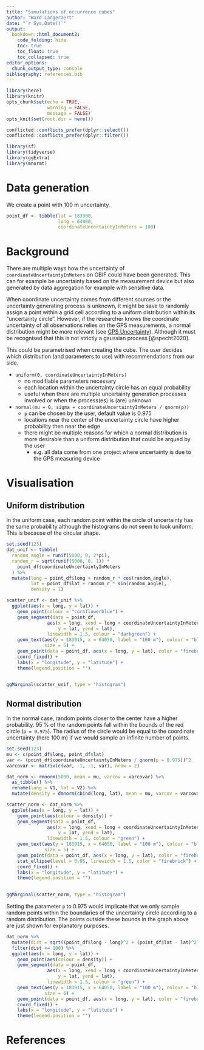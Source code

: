 ```yaml
---
title: "Simulations of occurrence cubes"
author: "Ward Langeraert"
date: "`r Sys.Date()`"
output:
  bookdown::html_document2:
    code_folding: hide
    toc: true
    toc_float: true
    toc_collapsed: true
editor_options: 
  chunk_output_type: console
bibliography: references.bib
---
```


```r
library(here)
library(knitr)
opts_chunk$set(echo = TRUE,
               warning = FALSE,
               message = FALSE)
opts_knit$set(root.dir = here())

conflicted::conflicts_prefer(dplyr::select())
conflicted::conflicts_prefer(dplyr::filter())

library(sf)
library(tidyverse)
library(ggExtra)
library(mnormt)
```

# Data generation

We create a point with 100 m uncertainty.

```r
point_df <- tibble(lat = 183900,
                   long = 64000,
                   coordinateUncertaintyInMeters = 100)
```

# Background

There are multiple ways how the uncertainty of `coordinateUncertaintyInMeters` on GBIF could have been generated. This can for example be uncertainty based on the measurement device but also generated by data aggregation for example with sensitive data.

When coordinate uncertainty comes from different sources or the uncertainty generating process is unknown, it might be save to randomly assign a point within a grid cell according to a uniform distribution within its "uncertainty circle". However, if the researcher knows the coordinate uncertainty of all observations relies on the GPS measurements, a normal distribution might be more relevant (see [GPS Uncertainty](https://harbor.academic.wlu.edu/current-courses/geology-100/daily-schedule/campus-mapping-lab/gps-uncertainty/)). Although it must be recognised that this is not strictly a gaussian process [@specht2020].

This could be parametrised when creating the cube. The user decides which distribution (and parameters to use) with recommendations from our side.

-  `uniform(0, coordinateUncertaintyInMeters)`
   -  no modifiable parameters necessary
   -  each location within the uncertainty circle has an equal probability
   -  useful when there are multiple uncertainty generation processes involved or when the process(es) is (are) unknown 
-  `normal(mu = 0, sigma = coordinateUncertaintyInMeters / qnorm(p))`
   -  `p` can be chosen by the user, default value is 0.975
   -  locations near the center of the uncertainty circle have higher probability then near the edge
   -  there might be multiple reasons for which a normal distribution is more desirable than a uniform distribution that could be argued by the user
      -  e.g. all data come from one project where uncertainty is due to the GPS measuring device

# Visualisation
## Uniform distribution

In the uniform case, each random point within the circle of uncertainty has the same probability although the histograms do not seem to look uniform. This is because of the circular shape.

```r
set.seed(123)
dat_unif <- tibble(
  random_angle = runif(5000, 0, 2*pi),
  random_r = sqrt(runif(5000, 0, 1)) * 
    point_df$coordinateUncertaintyInMeters
  ) %>%
  mutate(long = point_df$long + random_r * cos(random_angle),
         lat = point_df$lat + random_r * sin(random_angle),
         density = 1)
```

```r
scatter_unif <- dat_unif %>%
  ggplot(aes(x = long, y = lat)) + 
    geom_point(colour = "cornflowerblue") +
    geom_segment(data = point_df, 
               aes(x = long, xend = long + coordinateUncertaintyInMeters, 
                   y = lat, yend = lat),
               linewidth = 1.5, colour = "darkgreen") +
    geom_text(aes(y = 183915, x = 64050, label = "100 m"), colour = "black",
              size = 5) +
    geom_point(data = point_df, aes(x = long, y = lat), color = "firebrick") +
    coord_fixed() +
    labs(x = "longitude", y = "latitude") +
    theme(legend.position = "")
    

ggMarginal(scatter_unif, type = "histogram")
```

## Normal distribution

In the normal case, random points closer to the center have a higher probability. 95 % of the random points fall within the bounds of the red circle (`p = 0.975`). The radius of the circle would be equal to the coordinate uncertainty (here 100 m) if we would sample an infinite number of points.

```r
set.seed(123)
mu <- c(point_df$long, point_df$lat)
var <- (point_df$coordinateUncertaintyInMeters / qnorm(p = 0.975))^2
varcovar <- matrix(c(var, -1, -1, var), nrow = 2)

dat_norm <- rmnorm(5000, mean = mu, varcov = varcovar) %>%
  as_tibble() %>%
  rename(long = V1, lat = V2) %>%
  mutate(density = dmnorm(cbind(long, lat), mean = mu, varcov = varcovar))
```

```r
scatter_norm <- dat_norm %>%
  ggplot(aes(x = long, y = lat)) + 
    geom_point(aes(colour = density)) +
    geom_segment(data = point_df, 
               aes(x = long, xend = long + coordinateUncertaintyInMeters, 
                   y = lat, yend = lat),
               linewidth = 1.5, colour = "green") +
    geom_text(aes(y = 183915, x = 64050, label = "100 m"), colour = "black",
              size = 5) +
    geom_point(data = point_df, aes(x = long, y = lat), color = "firebrick") +
    stat_ellipse(level = 0.95, linewidth = 1.5, color = "firebrick") +
    coord_fixed() +
    labs(x = "longitude", y = "latitude") +
    theme(legend.position = "")
    

ggMarginal(scatter_norm, type = "histogram")
```

Setting the parameter `p` to 0.975 would implicate that we only sample random points within the boundaries of the uncertainty circle according to a random distribution. The points outside these bounds in the graph above are just shown for explanatory purposes.

```r
dat_norm %>%
  mutate(dist = sqrt((point_df$long - long)^2 + (point_df$lat - lat)^2)) %>%
  filter(dist <= 100) %>%
  ggplot(aes(x = long, y = lat)) + 
    geom_point(aes(colour = density)) +
    geom_segment(data = point_df, 
               aes(x = long, xend = long + coordinateUncertaintyInMeters, 
                   y = lat, yend = lat),
               linewidth = 1.5, colour = "green") +
    geom_text(aes(y = 183915, x = 64050, label = "100 m"), colour = "black",
              size = 6) +
    geom_point(data = point_df, aes(x = long, y = lat), color = "firebrick") +
    coord_fixed() +
    labs(x = "longitude", y = "latitude") +
    theme(legend.position = "")
```


# References
